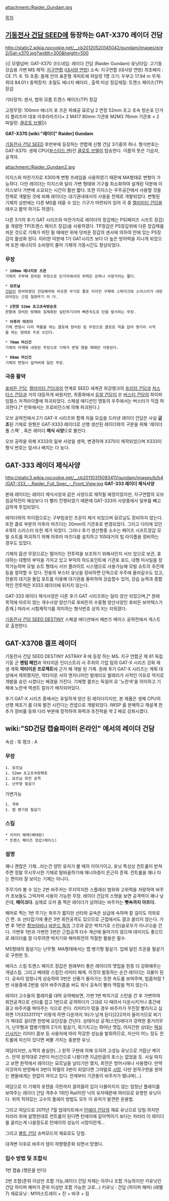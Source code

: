attachment:/Raider_Gundam.jpg

[[목차]]
== [[기동전사 건담 SEED]]에 등장하는 GAT-X370 레이더 건담 ==

http://static2.wikia.nocookie.net/__cb20120520145042/gundam/images/e/e2/Gat-x370.jpg?width=300&height=500

{{|
모델넘버: GAT-X370
코드네임: 레이더 건담 (Raider Gundam)
유닛타입: 고기동 강습용 가변 MS
제작: [[지구연합]] ([[대서양 연방]])
소속: 지구연합 (대서양 연방)
최초배치 : CE 71. 6. 15
조종: 몸체 안의 표준형 콕피트에 파일럿 1명
크기: 두부고 17.94 m
무게: 최대 84.01 t
동력장치: 초밀도 에너지 배터리 , 출력 미상
장갑재질: 트랜스 페이즈(TP) 장갑

기타장치: 센서, 범위 모름
트랜스 페이즈(TP) 장갑

고정무장: 100mm 에너지 포 츠온 
파쇄공 묘르닐 
2 연장 52mm 초고 초속 방순포 
단거리 플라즈마 대포 아후라마즈다× 2 
M417 80mm 기관포 
M2M3 76mm 기관포 × 2
파일럿: [[클로토 브엘]]|}}

'''GAT-X370 [wiki:"레이더" Raider] Gundam'''

[[기동전사 건담 SEED]] 후반부에 등장하는 연합제 신형 건담 3기중의 하나. 형식번호는 GAT-X370. 생체 CPU([[부스티드 맨]])인 [[클로토 브엘]]이 탑승한다. 이름의 뜻은 기습자, 공격자.


attachment:/Raider_Gundam2.jpg

이지스와 마찬가지로 X300계 변형 프레임을 사용하였기 때문에 MA형태로 변형이 가능하다. 다만 레이더는 이지스와 달리 가변 형태와 기구를 최소화하여 설계된 덕분에 이지스보다 가변에 소요되는 시간이 훨씬 짧다. 또한 이지스는 우주공간에서 사용할 것을 전제로 개발된 것에 비해 레이더는 대기권내에서의 사용을 전제로 개발되었다. 변형된 기체의 상판에는 다른 MS를 태울 수 있는 기구가 마련되어 있어 극 중 [[캘러미티 건담]]을 태우고 활약 하기도 하였다.

다른 3기의 후기 GAT 시리즈와 마찬가지로 레이더의 장갑제는 PS(페이즈 시프트 장갑)을 개량한 TP(트랜스 페이즈 장갑)을 사용하였다. TP장갑은 PS장갑위에 다른 장갑제를 씌운 것으로 기체가 피탄 될 때에만 위에 덧씌운 장갑의 센서에 의하여 안에 있는 PS장갑이 활성화 된다. 이러한 덕분에 1기 GAT시리즈 보다 더 높은 방어력을 지니게 되었으며 또한 에너지의 소비량이 줄어 기체의 가동시간도 향상되었다. 

=== 무장 ===

 * '''100mm 에너지포 츠온'''
 기체의 구부에 장비된 무장으로 단거리에서의 위력은 강하나 사정거리는 짧다.

 * '''묘르닐'''
 [[건담]]이 장비하였던 건담해머와 비슷한 무기로 줄로 이어진 구체에 스파이크와 스러스터가 내장되어있는 근접 질량무기 이 다.

 * '''2연장 52mm 초고초속방순포'''
 왼팔에 장비된 방패와 일체화된 실탄무기이며 빠른속도로 탄을 발사하는 무장.

 * '''아후라 마즈다'''
 기체 변형시 다리 역활을 하는 클로에 장비된 빔 무장으로 클로로 적을 잡아 영거리 사격을 하는 형태로 주로 쓰인다.

 * '''76mm 머신건'''
 기체의 어깨에 내장된 무장으로 기체가 변형 했을 때에만 사용된다.

 * '''80mm 머신건'''
 기체의 변형시 앞커버에 달린 무장. 

=== 극중 활약 ===

[[포비든 건담]], [[캘러미티 건담]]과의 연계로 SEED 세계관 최강랭크의 [[프리덤 건담]]과 [[저스티스 건담]]과 거의 대등하게 싸웠지만, 최종화에서 [[듀얼 건담]]이 쏜 [[버스터 건담]]의 하이퍼 임펄스 저격라이플에 파괴되었다. 스페셜 에디션인 명동의 우주에서는 버스터가 직접 파괴한다.[* 만화에서는 프로비던스에 의해 파괴된다.]

오브 공략전에서 2기 GAT-X 시리즈와 함께 처음 모습을 드러낸 레이더 건담은 사실 '''급조'''된 기체로 원형은 GAT-X333 레이더로 선행 생산된 레이더와의 구분을 위해 '레이더 풀 스펙' , 혹은 레이더 '''제식 사양'''으로 불린다.

오브 공략을 위해 X333의 일부 사양을 생략, 변경하여 X370이 제작되었으며 X333이 형식 번호는 앞서나 배치는 더 늦다.

== GAT-333 레이더 제식사양 ==

http://static3.wikia.nocookie.net/__cb20110315093411/gundam/images/b/b4/GAT-333_-_Raider_Full_Spec_-_Front_View.jpg
'''GAT-333 레이더 제식사양'''


본래 레이더는 레이더 제식사양과 같은 사양으로 제작될 예정이었지만, 지구연합의 오브 침공작전이 예상보다 더 빨리 진행되었기 때문에 GAT-333의 사양중에서 일부를 빼고 급하게 투입되었다. 

레이더와의 차이점으로는 구부빔포인 츠온이 제거 되었으며 묘르닐도 장비하지 않는다. 또한 클로 부분의 아후라 마즈다는 20mm의 기관포로 변경되었다. 그리고 다리에 있던 4개의 스러스터 또한 제거 되었다. 그러나 후기 생산형중 소수는 페이즈 시프트장갑 모빌 슈트를 파괴하기 위해 아후라 마즈다를 설치하고 105대거의 빔 라이플을 장비하는 경우도 있었다.

기체의 옵션 무장으로는 떨어지는 전투력을 보조하기 위해서인지 서브 암으로 보관, 휴대하는 대형의 부익을 가지고 있고 부익의 하드포인트에 기관포 포드, 대형 미사일을 장착가능하며 모빌 슈트 형태시 서브 플라이트 시스템으로 사용가능해 모빌 슈트의 추진제 등을 절약할 수 있다. 전용의 부스터 유닛을 장비하면 단독으로 우주에 올라갈수도 있고, 전용의 대기권 돌입 포트를 이용해 대기권을 돌파하여 강습할수 있어, 강습 능력과 종합적인 전투력은 X333 레이더에 뒤지지 않는다.

GAT-333 레이더 제식사양은 다른 후기 GAT 시리즈와는 달리 양산 되었으며,[* 원래 목적에 따르지 않는 개수사양 양산기로 포비든의 수중형 양산사양인 포비든 보어텍스가 존재.] 따라서 시험제작기를 의미하는 형식번호 상의 X는 지워졌다.

[[기동전사 건담 SEED DESTINY]] 스페셜 에디션에서 헤븐즈 베이스 공략전에서 게스트로 출현한다.

== GAT-X370B 겔프 레이더 ==

기동전사 건담 SEED DESTINY ASTRAY R 에 등장 하는 MS. 지구 연합군 제 81 독립 기동 군 '''팬텀 페인'''과 악타이온 인더스트리 사 주최의 기업 팀의 GAT-X 시리즈 강화 재생 계획 '''악타이온 프로젝트'''에 근거 해 개발 된 기체. 원래 후기 GAT-X 시리즈는 계획 대상에서 제외했지만, 악타이온 사의 엔지니어인 발레리오 발레리가 사적인 이유로 억지로 개발을 승인 시켰다는 배경을 가진다. 기체명 겔프는 독일어 로 '노란색'을 의미하고 기체에 노란색 엑센트 칼라가 배치되어있다.

후기 GAT-X 시리즈 중에서는 유일하게 양산 된 레이더이지만, 본 제품은 생체 CPU의 선행 제조기 를 더욱 발전 시킨다는 컨셉으로 개발되었다. IWSP 를 분해하고 재설계 한 추가 장비를 등와 다리 부분에 장착하여 화력과 추진력을 약 2 배로 강화시켰다.

== wiki:"SD건담 캡슐파이터 온라인" 에서의 레이더 건담 ==

속성 : 묵
랭크 : A

=== 무장 ===

 1. 묘르닐
 1. 52mm 초고초속방패포
 1. 묘르닐 회전 공격
 1. 난무형 필살기

가변가능
 1. 격투
 1. 맵 병기형 필살기
=== 스킬 ===
 * 리미터 해제(베테랑)
 * 트랜스 페이즈 장갑(에이스)

=== 설명 ===
꽤나 괜찮은 기체...라는건 양민 유저가 몰 때의 이야기이고, 유닛 특성상 컨트롤이 받쳐주면 정말 무시무시한 기체로 탈바꿈하기에 매니아층이 은근히 존재. 컨트롤을 꽤나 타는 편이라 잘 보이는 기체는 아니다.

주무기라 볼 수 있는 2번 바주카는 무지막지한 스플래쉬 범위와 고위력을 자랑하여 바주카 초보들도 그럭저럭 사용이 가능한 무장. 레이더 건담의 스탯을 보면 공격력이 꽤나 낮은데, '''페이크다'''. 실제로 오커 좀 찍은 레이더가 날려대는 바주카는 '''뼛속까지 아프다.''' 

해머로 찍는 1번 무기는 좌우가 짧지만 선타와 공속은 상급에 속하며 칼 길이도 의외로 긴 편. 또 선타잡기에 좋은 3번 회전공격도 있으므로 근접에서도 결코 꿀리지 않는다. 가변 후 1번은 [[함브라비]]나 [[바운드 독]]의 그것과 같은 박치기로 스턴(슬로우가 아니다)을 건다. 가변후 1번과 가변전 3번은 근접공격 타수 계산에 들어가지 않으며 데미지도 좋으므로 레이더를 잘 다루려면 박치기와 해머회전의 적절한 활용은 필수.

MS형태의 필살기는 난무형.
MA형태에서는 맵 병기형 필살기. 입에 달린 츠온을 필살기로 구현한 듯.

에이스 스킬 트랜스 페이즈 장갑은 원래부터 좋은 레이더의 맷집을 한층 더 강화해주는 개념스킬. 그리고 베테랑 스킬인 리미터 해제. 이것이 발동하는 순간 레이더는 괴물이 된다. 공속이 엄청나게 상승하여 3번은 선풍기 돌아가는 듯한 속도를 보여주며, 빔콤처럼 1번 사용중에 2번을 섞어 바주카콤을 써도 워낙 공속이 빨라 역칼을 먹지 않는다. 

레이더 고수들의 플레이를 대략 요약해보면, 가변 1번 박치기로 스턴을 건 후 가변하여 회전공격으로 선타를 잡고 1번으로 공격하다가 그대로 다 때려서 다운시키거나 중간에 끊고 바주카를 박아주는 식으로 쓴다. 리미터가 떴을 경우 바주카가 무진장 빨라지고 심하면 1가33331111[* 이렇게 하면 다운까지 1타가 남게 된다]222까지 들어가므로 찌기가 제대로 걸리면 한방에 요단강을 건넌다. 상태이상 공격(스턴)에다가 강력한 중거리무기, 난무형과 맵병기형의 2가지 필살기, 묵기치고는 뛰어난 맷집, 어지간한 상대는 [[떡실신]]시키는 리미터 콤보 등 사용자에 따라 막강한 성능을 발휘하므로, 자신이 어느 정도 컨트롤에 자신이 있다면 써볼 가치는 충분한 유닛.

여담이지만, 소맥의 충실한(...) 원작 구현에 의해 오히려 고성능 유닛으로 거듭난 케이스. 만약 원작대로 2번이 머신건으로 나왔다면 지금만큼의 포스는 없었을 듯. 사실 따지고 보면 원작에서 레이더는 묘르닐을 날리기만 했지, 회전은 방어시에나 사용했다. 만약 이것까지 반영해서 3번이 하햄의 3번이 되었다면 그야말로 [[시망]].
다만 원작구현을 원하는 팬들에게는 한없이 까이고 있다. 언제부터 기관총이 바주카가 됐냐며(...)

여담으로 이 기체의 포텐을 극한까지 끌려올려 입이 다물어지지 않는 엄청난 플레이를 보여주는 레이더 건담 격추수 1위인 Rail이란 닉의 유저때문에 여러모로 유명한 유닛이다. 위의 적혀있는 고수의 플레이 방법도 모두 이 유저가 발견한 운용법.

그리고 여담으로 2011년 7월 업데이트에서 [[턴에이 건담]]의 재료 유닛으로 당첨.하지만 차라리 위에 설명한대로 컨트롤이 된다면 턴에이에 갈아먹이기 보다는 차라리 이 레이더를 굴리는게 나을정도로 턴에이의 성능이 시망이란게...

그리고 [[볼트 건담]] 슈퍼모드의 재료로도 당첨.

대격변 이후로 바주카 뎀이 하향평준화 되면서 망했다.

=== 입수 방법 및 조합식 ===
1번 캡슐.(행운을 빈다)

2번 조합(준위 이상만 조합 가능,레이더 건담 자체는 아무나 조합 가능하지만 키유닛인 건담 하이퍼 해머가 준위 이상만 조합 가능한 고로...)
키유닛 : 건담 (하이퍼 해머) (레벨7)
재료유닛 : M1어스트레이 + 진 + 바쿠 + 짐 
